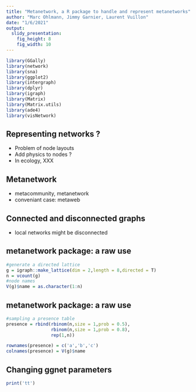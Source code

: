 ```yaml
---
title: "Metanetwork, a R package to handle and represent metanetworks"
author: "Marc Ohlmann, Jimmy Garnier, Laurent Vuillon"
date: "1/6/2021"
output:
  slidy_presentation:
    fig_height: 8
    fig_width: 10
---
```


```r
library(GGally)
library(network)
library(sna)
library(ggplot2)
library(intergraph)
library(dplyr)
library(igraph)
library(Matrix)
library(Matrix.utils)
library(ade4)
library(visNetwork)
```


\small
## Representing networks ?
- Problem of node layouts
- Add physics to nodes ?
- In ecology, XXX

## Metanetwork

- metacommunity, metanetwork
- conveniant case: metaweb

## Connected and disconnected graphs

- local networks might be disconnected

## metanetwork package: a raw use
\small
```r
#generate a directed lattice
g = igraph::make_lattice(dim = 2,length = 8,directed = T)
n = vcount(g)
#node names
V(g)$name = as.character(1:n)
```

## metanetwork package: a raw use
```r
#sampling a presence table
presence = rbind(rbinom(n,size = 1,prob = 0.5),
                 rbinom(n,size = 1,prob = 0.8),
                 rep(1,n))

rownames(presence) = c('a','b','c')
colnames(presence) = V(g)$name
```

## Changing ggnet parameters

\small
```r
print('tt')
```


